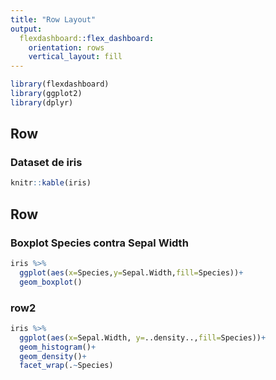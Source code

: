 ```yaml
---
title: "Row Layout"
output: 
  flexdashboard::flex_dashboard:
    orientation: rows
    vertical_layout: fill
---
```



```r
library(flexdashboard)
library(ggplot2)
library(dplyr)
```

## Row

### Dataset de iris
```r
knitr::kable(iris)
```

## Row

### Boxplot Species contra Sepal Width

```r
iris %>%
  ggplot(aes(x=Species,y=Sepal.Width,fill=Species))+
  geom_boxplot()
```


### row2

```r
iris %>%
  ggplot(aes(x=Sepal.Width, y=..density..,fill=Species))+
  geom_histogram()+
  geom_density()+
  facet_wrap(.~Species)
```

